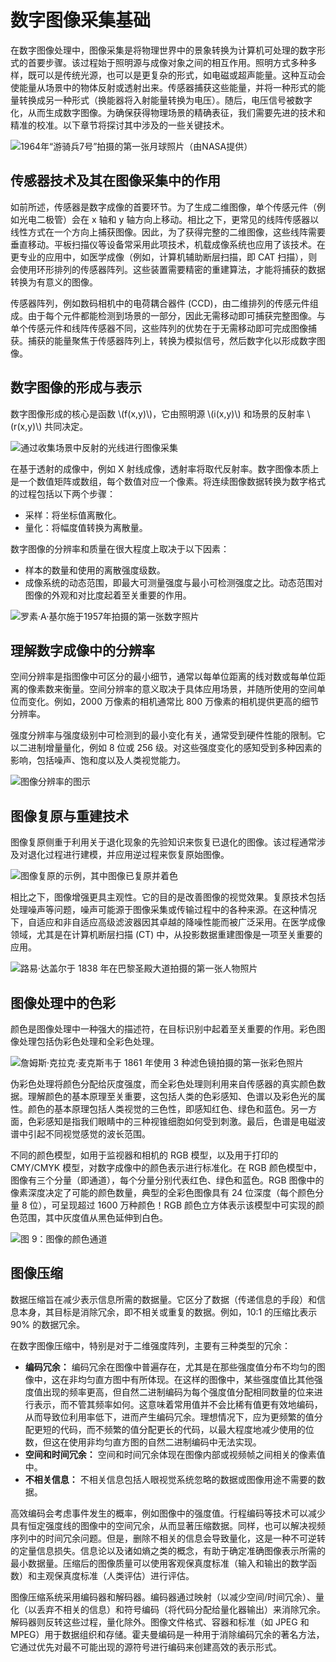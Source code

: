 # 数字图像采集基础

在数字图像处理中，图像采集是将物理世界中的景象转换为计算机可处理的数字形式的首要步骤。该过程始于照明源与成像对象之间的相互作用。照明方式多种多样，既可以是传统光源，也可以是更复杂的形式，如电磁或超声能量。这种互动会使能量从场景中的物体反射或透射出来。传感器捕获这些能量，并将一种形式的能量转换成另一种形式（换能器将入射能量转换为电压）。随后，电压信号被数字化，从而生成数字图像。为确保获得物理场景的精确表征，我们需要先进的技术和精准的校准。以下章节将探讨其中涉及的一些关键技术。

![1964年“游骑兵7号”拍摄的第一张月球照片（由NASA提供）](https://huggingface.co/datasets/hf-vision/course-assets/resolve/4def8c412ee6b08f4522e818a0474d155363d87b/pic_3.png)

## 传感器技术及其在图像采集中的作用

如前所述，传感器是数字成像的首要环节。为了生成二维图像，单个传感元件（例如光电二极管）会在 x 轴和 y 轴方向上移动。相比之下，更常见的线阵传感器以线性方式在一个方向上捕获图像。因此，为了获得完整的二维图像，这些线阵需要垂直移动。平板扫描仪等设备常采用此项技术，机载成像系统也应用了该技术。在更专业的应用中，如医学成像（例如，计算机辅助断层扫描，即 CAT 扫描），则会使用环形排列的传感器阵列。这些装置需要精密的重建算法，才能将捕获的数据转换为有意义的图像。

传感器阵列，例如数码相机中的电荷耦合器件 (CCD)，由二维排列的传感元件组成。由于每个元件都能检测到场景的一部分，因此无需移动即可捕获完整图像。与单个传感元件和线阵传感器不同，这些阵列的优势在于无需移动即可完成图像捕获。捕获的能量聚焦于传感器阵列上，转换为模拟信号，然后数字化以形成数字图像。

## 数字图像的形成与表示

数字图像形成的核心是函数 \\(f(x,y)\\)，它由照明源 \\(i(x,y)\\) 和场景的反射率 \\(r(x,y)\\) 共同决定。

<div class="flex justify-center">
    <img src="https://huggingface.co/datasets/hf-vision/course-assets/resolve/4def8c412ee6b08f4522e818a0474d155363d87b/pic_6.png" alt="通过收集场景中反射的光线进行图像采集">
</div>

在基于透射的成像中，例如 X 射线成像，透射率将取代反射率。数字图像本质上是一个数值矩阵或数组，每个数值对应一个像素。将连续图像数据转换为数字格式的过程包括以下两个步骤：

*   采样：将坐标值离散化。
*   量化：将幅度值转换为离散量。

数字图像的分辨率和质量在很大程度上取决于以下因素：

*   样本的数量和使用的离散强度级数。
*   成像系统的动态范围，即最大可测量强度与最小可检测强度之比。动态范围对图像的外观和对比度起着至关重要的作用。

<div class="flex justify-center">
    <img src="https://huggingface.co/datasets/hf-vision/course-assets/resolve/4def8c412ee6b08f4522e818a0474d155363d87b/pic_5.png" alt="罗素·A·基尔施于1957年拍摄的第一张数字照片">
</div>

## 理解数字成像中的分辨率

空间分辨率是指图像中可区分的最小细节，通常以每单位距离的线对数或每单位距离的像素数来衡量。空间分辨率的意义取决于具体应用场景，并随所使用的空间单位而变化。例如，2000 万像素的相机通常比 800 万像素的相机提供更高的细节分辨率。

强度分辨率与强度级别中可检测到的最小变化有关，通常受到硬件性能的限制。它以二进制增量量化，例如 8 位或 256 级。对这些强度变化的感知受到多种因素的影响，包括噪声、饱和度以及人类视觉能力。

<div class="flex justify-center">
    <img src="https://huggingface.co/datasets/hf-vision/course-assets/resolve/4def8c412ee6b08f4522e818a0474d155363d87b/pic_7.png" alt="图像分辨率的图示">
</div>

## 图像复原与重建技术

图像复原侧重于利用关于退化现象的先验知识来恢复已退化的图像。该过程通常涉及对退化过程进行建模，并应用逆过程来恢复原始图像。

<div class="flex justify-center">
    <img src="https://huggingface.co/datasets/hf-vision/course-assets/resolve/4def8c412ee6b08f4522e818a0474d155363d87b/pic_8.jpg" alt="图像复原的示例，其中图像已复原并着色">
</div>

相比之下，图像增强更具主观性。它的目的是改善图像的视觉效果。复原技术包括处理噪声等问题，噪声可能源于图像采集或传输过程中的各种来源。在这种情况下，自适应和非自适应高级滤波器因其卓越的降噪性能而被广泛采用。在医学成像领域，尤其是在计算机断层扫描 (CT) 中，从投影数据重建图像是一项至关重要的应用。

![路易·达盖尔于 1838 年在巴黎圣殿大道拍摄的第一张人物照片](https://huggingface.co/datasets/hf-vision/course-assets/resolve/4def8c412ee6b08f4522e818a0474d155363d87b/pic_2.png)

## 图像处理中的色彩

颜色是图像处理中一种强大的描述符，在目标识别中起着至关重要的作用。彩色图像处理包括伪彩色处理和全彩色处理。

<div class="flex justify-center">
    <img src="https://huggingface.co/datasets/hf-vision/course-assets/resolve/4def8c412ee6b08f4522e818a0474d155363d87b/pic_4.png" alt="詹姆斯·克拉克·麦克斯韦于 1861 年使用 3 种滤色镜拍摄的第一张彩色照片">
</div>

伪彩色处理将颜色分配给灰度强度，而全彩色处理则利用来自传感器的真实颜色数据。理解颜色的基本原理至关重要，这包括人类的色彩感知、色谱以及彩色光的属性。颜色的基本原理包括人类视觉的三色性，即感知红色、绿色和蓝色。另一方面，色彩感知是指我们眼睛中的三种视锥细胞如何受到刺激。最后，色谱是电磁波谱中引起不同视觉感觉的波长范围。

不同的颜色模型，如用于监视器和相机的 RGB 模型，以及用于打印的 CMY/CMYK 模型，对数字成像中的颜色表示进行标准化。在 RGB 颜色模型中，图像有三个分量（即通道），每个分量分别代表红色、绿色和蓝色。RGB 图像中的像素深度决定了可能的颜色数量，典型的全彩色图像具有 24 位深度（每个颜色分量 8 位），可呈现超过 1600 万种颜色！RGB 颜色立方体表示该模型中可实现的颜色范围，其中灰度值从黑色延伸到白色。

<div class="flex justify-center">
    <img src="https://huggingface.co/datasets/hf-vision/course-assets/resolve/4def8c412ee6b08f4522e818a0474d155363d87b/pic_9.png" alt="图 9：图像的颜色通道">
</div>

## 图像压缩

数据压缩旨在减少表示信息所需的数据量。它区分了数据（传递信息的手段）和信息本身，其目标是消除冗余，即不相关或重复的数据。例如，10:1 的压缩比表示 90% 的数据冗余。

在数字图像压缩中，特别是对于二维强度阵列，主要有三种类型的冗余：

*   **编码冗余：** 编码冗余在图像中普遍存在，尤其是在那些强度值分布不均匀的图像中，这在非均匀直方图中有所体现。在这样的图像中，某些强度值比其他强度值出现的频率更高，但自然二进制编码为每个强度值分配相同数量的位来进行表示，而不管其频率如何。这意味着常用值并不会比稀有值更有效地编码，从而导致位利用率低下，进而产生编码冗余。理想情况下，应为更频繁的值分配更短的代码，而不频繁的值分配更长的代码，以最大程度地减少使用的位数，但这在使用非均匀直方图的自然二进制编码中无法实现。
*   **空间和时间冗余：** 空间和时间冗余体现在图像内部或视频帧之间相关的像素值中。
*   **不相关信息：** 不相关信息包括人眼视觉系统忽略的数据或图像用途不需要的数据。

高效编码会考虑事件发生的概率，例如图像中的强度值。行程编码等技术可以减少具有恒定强度线的图像中的空间冗余，从而显著压缩数据。同样，也可以解决视频序列中的时间冗余问题。但是，删除不相关的信息会导致量化，这是一种不可逆转的定量信息损失。信息论以及诸如熵之类的概念，有助于确定准确图像表示所需的最小数据量。压缩后的图像质量可以使用客观保真度标准（输入和输出的数学函数）和主观保真度标准（人类评估）进行评估。

图像压缩系统采用编码器和解码器。编码器通过映射（以减少空间/时间冗余）、量化（以丢弃不相关的信息）和符号编码（将代码分配给量化器输出）来消除冗余。解码器则反转这些过程，量化除外。图像文件格式、容器和标准（如 JPEG 和 MPEG）用于数据组织和存储。霍夫曼编码是一种用于消除编码冗余的著名方法，它通过优先对最不可能出现的源符号进行编码来创建高效的表示形式。
